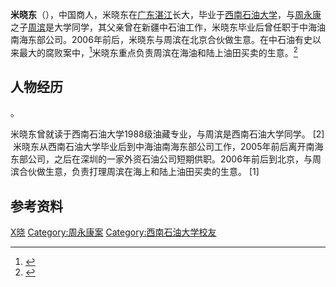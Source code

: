 {{expand|time=2014-02-22T10:06:13+00:00}}
'''米晓东'''（{{bd|1970年|5月|catIdx=Mi,米}}），中国商人，米晓东在[[广东|广东]][[湛江|湛江]]长大，毕业于[[西南石油大学|西南石油大学]]，与[[周永康|周永康]]之子[[周滨|周滨]]是大学同学，其父亲曾在新疆中石油工作，米晓东毕业后曾任职于中海油南海东部公司。2006年前后，米晓东与周滨在北京合伙做生意。在中石油有史以来最大的腐败案中，<ref>{{cite web|url=http://news.takungpao.com.hk/mainland/focus/2013-11/2061983.html|title=原中海油米曉東被查 媒體：中石油反腐網籠罩整個係統|publisher=大公网|date=2013-11-25 }}</ref>米晓东重点负责周滨在海油和陆上油田买卖的生意。<ref>{{cite web|url=http://companies.caixin.com/2013-11-22/100608327.html|title=白手套米晓东|publisher=财新网|date=2013年11月22日 }}</ref>

== 人物经历 ==
{{Citation needed|1970年5月出生的米晓东，是老海油子弟。其父曾在新疆的中石油油田工作，中海油成立后调至南海西部公司任副总经理，颇有威望，已退休多年。米晓东在湛江的南海西部公司家属院长大|time=2021-11-02}}。

米晓东曾就读于西南石油大学1988级油藏专业，与周滨是西南石油大学同学。 [2]  米晓东从西南石油大学毕业后到中海油南海东部公司工作，2005年前后离开南海东部公司，之后在深圳的一家外资石油公司短期供职。2006年前后到北京，与周滨合伙做生意，负责打理周滨在海上和陆上油田买卖的生意。 [1] 

== 参考资料 ==
{{reflist}}

{{DEFAULTSORT:M米}}
[[Category:米姓|X晓]]
[[Category:周永康案|Category:周永康案]]
[[Category:西南石油大学校友|Category:西南石油大学校友]]